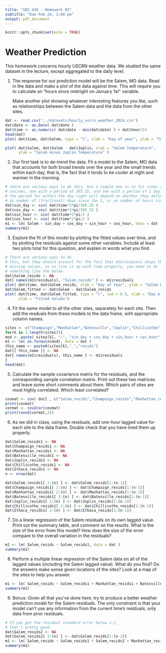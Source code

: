 ```yaml
---
title: "SDS 439 - Homework 03"
subtitle: "Due Feb 24, 1:00 pm"
output: pdf_document
---
```


```r
knitr::opts_chunk$set(echo = TRUE)
```

# Weather Prediction

This homework concerns hourly USCRN weather data. We studied the same dataset
in the lecture, except aggregated to the daily level.

1. The response for our prediction model will be the Salem, MO data. Read in 
   the data and make a plot
   of the data against time. This will require you to calculate an "hours since midnight
   on January 1st" variable. 
   
   Make another plot showing whatever interesting features you like, such as
   relationships between the Salem data and the data from the other sites.

```r
dat <- read.csv("../datasets/hourly_uscrn_weather_2024.csv")
dat$date <- as.Date( dat$date )
dat$time <- as.numeric( dat$date - min(dat$date) ) + dat$hour/24 
head(dat)
plot( dat$time, dat$Salem, type = "l", xlab = "Day of year", ylab = "Temperature (C)" )

plot( dat$Salem, dat$Salem - dat$Joplin, xlab = "Salem Temperature", 
      ylab = "Salem minus Joplin Temperature" )
```

2. Our first task is to de-trend the data. Fit a model to the Salem, MO data
   that accounts for both broad trends over the year and the small trends within
   each day, that is, the fact that it tends to be cooler at night and warmer
   in the morning.

```r
# there are various ways to do this, but a simple one is to fit sines and
# cosines, one with a period of 365.25, and one with a period of 1 day. Getting
# the period for within the day right will depend on whether they define time
# as number of (fractional) days since Jan 1, or as number of hours since 
dat$sin_day <- sin( dat$time*2*pi/365.25 )
dat$cos_day <- cos( dat$time*2*pi/365.25 )
dat$sin_hour <- sin( dat$time*2*pi/1 )
dat$cos_hour <- cos( dat$time*2*pi/1 )
m1 <- lm( Salem ~ sin_day + cos_day + sin_hour + cos_hour, data = dat )
summary(m1)
```

3. Explore the fit of this model by plotting the fitted values over time, and
by plotting the residuals against some other variables. Include at least two
plots total for this question, and explain in words what you find.

```r
# There are various ways to do
# this, but they should account for the fact that m1$residuals skips the
# missing values, so to line it up with time properly, you need to do 
# something like the below. 
dat$Salem_resids <- NA
dat[ names(m1$residuals), "Salem_resids" ] <- m1$residuals
plot( dat$time, dat$Salem_resids, xlab = "Day of Year", ylab = "Salem Residuals", type = "l" )
dat$Salem_fitted <- dat$Salem - dat$Salem_resids
plot( dat$time, dat$Salem_fitted, type = "l", lwd = 0.5, xlab = "Day of Year",
      ylab = "Fitted Values")
```

4. Fit the same model to all the other sites, separately for each site. Then
   add the resduals from these models to the data frame, with appropriate
   column names.

```r
sites <- c("Champaign","Manhattan","Batesville","Joplin","Chillicothe","Ithaca")
for(k in 1:length(sites)){
mod <- paste( sites[k], "~", "sin_day + cos_day + sin_hour + cos_hour" )
m1 <- lm( as.formula(mod), data = dat )
this_name <- paste0(sites[k],"_","resids")
dat[[ this_name ]] <- NA
dat[ names(m1$residuals), this_name ] <- m1$residuals
}
head(dat)


```


5. Calculate the sample covariance matrix for the residuals, and the corresponding
sample correlation matrix. Print out these two matrices and leave some short comments
about them. Which pairs of sites are most highly correlated. Which least correlated?

```r
covmat <- cov( dat[ , c("Salem_resids","Champaign_resids","Manhattan_resids","Batesville_resids","Joplin_resids","Chillicothe_resids","Ithaca_resids")], use = "complete.obs" )
print(covmat)
cormat <- cov2cor(covmat)
print(round(cormat,2))
```

6. As we did in class, using the residuals, add one-hour lagged value for each
   site to the data frame. Double check that you have lined them up properly.

```r
dat$Salem_resids1 <- NA
dat$Champaign_resids1 <- NA
dat$Manhattan_resids1 <- NA
dat$Batesville_resids1 <- NA
dat$Joplin_resids1 <- NA
dat$Chillicothe_resids1 <- NA
dat$Ithaca_resids1 <- NA
n <- nrow(dat)

dat$Salem_resids1[ 2:(n) ] <- dat$Salem_resids[1:(n-1)]
dat$Champaign_resids1[ 2:(n) ] <- dat$Champaign_resids[1:(n-1)]
dat$Manhattan_resids1[ 2:(n) ] <- dat$Manhattan_resids[1:(n-1)]
dat$Batesville_resids1[ 2:(n) ] <- dat$Batesville_resids[1:(n-1)]
dat$Joplin_resids1[ 2:(n) ] <- dat$Joplin_resids[1:(n-1)]
dat$Chillicothe_resids1[ 2:(n) ] <- dat$Chillicothe_resids[1:(n-1)]
dat$Ithaca_resids1[ 2:(n) ] <- dat$Ithaca_resids[1:(n-1)]
```

7. Do a linear regression of the Salem residuals on its own lagged value. Print out
   the summary table, and comment on the results. What is the size of the error
   from this model? How does the size of the error compare to the overall variation
   in the residuals?

```r
m1 <- lm( Salem_resids ~ Salem_resids1, data = dat )
summary(m1)
```


8. Perform a multiple linear regression of the Salem data on all of the lagged
   values (including the Salem lagged value). What do you find? Do the answers
   make sense given locations of the sites? Look at a map of the sites to help
   you answer.

```r
m1 <- lm( Salem_resids ~ Salem_resids1 + Manhattan_resids1 + Batesville_resids1 + Champaign_resids1 + Joplin_resids1 + Chillicothe_resids1 + Ithaca_resids1, data = dat )
summary(m1)
```

9. Bonus: Given all that you've done here, try to produce a better weather prediction
   model for the Salem residuals. The only constraint is that your model can't
   use any information from the current time's residuals, only data from prior
   residuals.

```r
# If you get the residual standard error below 1.1,
# that's pretty good. 
dat$Salem_resids2 <- NA
dat$Salem_resids2[ 3:(n) ] <- dat$Salem_resids[1:(n-2)]
m1 <- lm( Salem_resids ~ Salem_resids1 + Salem_resids2 + Manhattan_resids1 + Batesville_resids1 + Champaign_resids1 + Joplin_resids1 + Chillicothe_resids1 + Ithaca_resids1, data = dat )
summary(m1)

```


